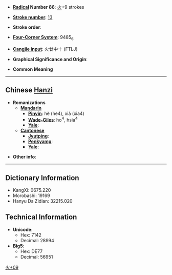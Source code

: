 * '''[[Wiktionary:Chinese radical index| Radical]] Number 86''': [[Wiktionary:Chinese radical index 火|火]]+9 strokes

* '''[[Wiktionary:Chinese total strokes index|Stroke number]]''': [[Wiktionary:Chinese total strokes index 13|13]]

* '''Stroke order''': 

* '''[[Wiktionary:Chinese four corner index|Four-Corner System]]''': 9485<sub>6</sub>

* '''[[Wiktionary:Chinese Cangjie index|Cangjie input]]''': 火廿中十 (FTLJ)

* '''Graphical Significance and Origin''': 

* '''Common Meaning'''

----

== Chinese [[Hanzi]] ==

* '''Romanizations'''
** '''[[Mandarin]]'''
*** '''[[Pinyin]]''': hè (he4), xià (xia4)
*** '''[[Wade-Giles]]''': ho<sup>4</sup>, hsia<sup>4</sup>
*** '''[[Yale]]''': 
** '''[[Cantonese]]'''
*** '''[[Jyutping]]''':
*** '''[[Penkyamp]]''': 
*** '''[[Yale]]''': 

* '''Other info''': 

----

== Dictionary Information ==

* KangXi: 0675.220
* Morobashi: 19169
* Hanyu Da Zidian: 32215.020

== Technical Information ==

* '''Unicode''':
** Hex: 7142
** Decimal: 28994
* '''Big5''':
** Hex: DE77
** Decimal: 56951

[[Category:CJKV Character articles lacking a common meaning|火+09]]